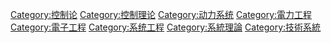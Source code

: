 {{Catmore|控制工程}}
{{Commonscat|Control engineering}}

[[Category:控制论|Category:控制论]]
[[Category:控制理论|Category:控制理论]]
[[Category:动力系统|Category:动力系统]]
[[Category:電力工程|Category:電力工程]]
[[Category:電子工程|Category:電子工程]]
[[Category:系统工程|Category:系统工程]]
[[Category:系統理論|Category:系統理論]]
[[Category:技術系統|Category:技術系統]]